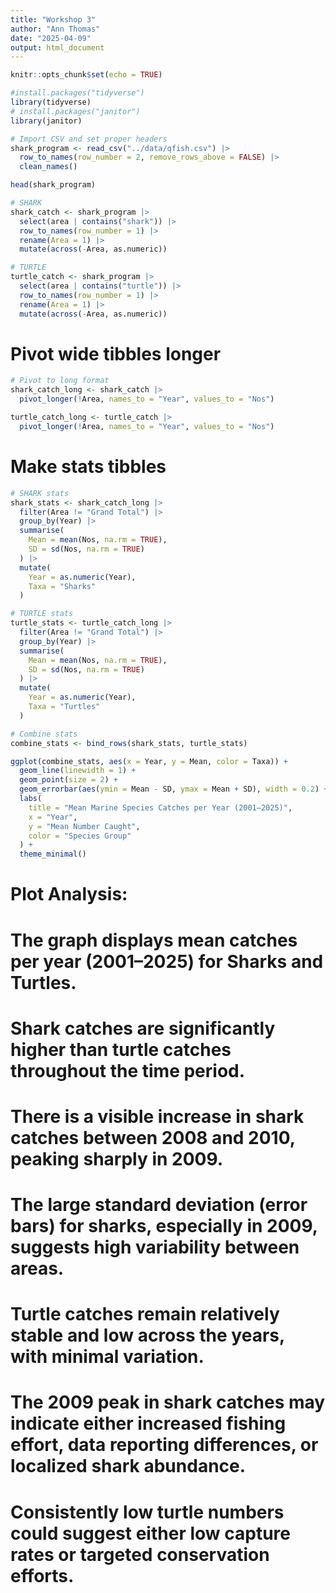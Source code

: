 ```yaml
---
title: "Workshop 3"
author: "Ann Thomas"
date: "2025-04-09"
output: html_document
---
```


```r
knitr::opts_chunk$set(echo = TRUE)
```

```r
#install.packages("tidyverse")
library(tidyverse)
# install.packages("janitor")
library(janitor)
```

```r
# Import CSV and set proper headers
shark_program <- read_csv("../data/qfish.csv") |>
  row_to_names(row_number = 2, remove_rows_above = FALSE) |> 
  clean_names()

head(shark_program)
```
```r
# SHARK
shark_catch <- shark_program |>
  select(area | contains("shark")) |>
  row_to_names(row_number = 1) |>
  rename(Area = 1) |>
  mutate(across(-Area, as.numeric))

# TURTLE
turtle_catch <- shark_program |>
  select(area | contains("turtle")) |>
  row_to_names(row_number = 1) |>
  rename(Area = 1) |>
  mutate(across(-Area, as.numeric))
```
# Pivot wide tibbles longer
```r
# Pivot to long format
shark_catch_long <- shark_catch |>
  pivot_longer(!Area, names_to = "Year", values_to = "Nos")

turtle_catch_long <- turtle_catch |>
  pivot_longer(!Area, names_to = "Year", values_to = "Nos")
```
# Make stats tibbles
```r
# SHARK stats
shark_stats <- shark_catch_long |>
  filter(Area != "Grand Total") |>
  group_by(Year) |>
  summarise(
    Mean = mean(Nos, na.rm = TRUE),
    SD = sd(Nos, na.rm = TRUE)
  ) |>
  mutate(
    Year = as.numeric(Year),
    Taxa = "Sharks"
  )

# TURTLE stats
turtle_stats <- turtle_catch_long |>
  filter(Area != "Grand Total") |>
  group_by(Year) |>
  summarise(
    Mean = mean(Nos, na.rm = TRUE),
    SD = sd(Nos, na.rm = TRUE)
  ) |>
  mutate(
    Year = as.numeric(Year),
    Taxa = "Turtles"
  )

# Combine stats
combine_stats <- bind_rows(shark_stats, turtle_stats)

```

```r
ggplot(combine_stats, aes(x = Year, y = Mean, color = Taxa)) +
  geom_line(linewidth = 1) +
  geom_point(size = 2) +
  geom_errorbar(aes(ymin = Mean - SD, ymax = Mean + SD), width = 0.2) +
  labs(
    title = "Mean Marine Species Catches per Year (2001–2025)",
    x = "Year",
    y = "Mean Number Caught",
    color = "Species Group"
  ) +
  theme_minimal()

```
# Plot Analysis:
# The graph displays mean catches per year (2001–2025) for Sharks and Turtles.
# Shark catches are significantly higher than turtle catches throughout the time period.
# There is a visible increase in shark catches between 2008 and 2010, peaking sharply in 2009.
# The large standard deviation (error bars) for sharks, especially in 2009, suggests high variability between areas.
# Turtle catches remain relatively stable and low across the years, with minimal variation.
# The 2009 peak in shark catches may indicate either increased fishing effort, data reporting differences, or localized shark abundance.
# Consistently low turtle numbers could suggest either low capture rates or targeted conservation efforts.
















